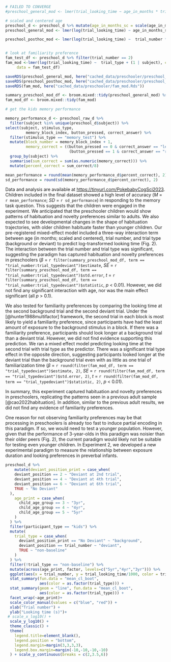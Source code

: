 
```r
# FAILED TO CONVERGE
#preschool_general_mod <- lmer(trial_looking_time ~ age_in_months * trial_number * trial_type + (trial_number * trial_type | subject), control = lmerControl(optimizer = "bobyqa", optCtrl = list(maxfun = 100000)),data = preschool_d)

# scaled and centered age
preschool_d <- preschool_d %>% mutate(age_in_months_sc = scale(age_in_months))
preschool_general_mod <- lmer(log(trial_looking_time) ~ age_in_months_sc * trial_number * trial_type + (1 | subject), control = lmerControl(optimizer = "bobyqa", optCtrl = list(maxfun = 100000)),data = preschool_d)

preschool_posthoc_mod <- lmer(log(trial_looking_time) ~  trial_number * trial_type + (1 | subject), control = lmerControl(optimizer = "bobyqa", optCtrl = list(maxfun = 100000)),data = preschool_d)


# look at familiarity preference 
fam_test_df <- preschool_d %>% filter(trial_number == 2)
fam_mod <-lmer(log(trial_looking_time) ~  trial_type + (1 | subject), control = lmerControl(optimizer = "bobyqa", optCtrl = list(maxfun = 100000)),
     data = fam_test_df)

saveRDS(preschool_general_mod, here("cached_data/preschooler/preschool_general_mod.Rds"))
saveRDS(preschool_posthoc_mod, here("cached_data/preschooler/preschool_posthoc_mod.Rds"))
saveRDS(fam_mod, here("cached_data/preschooler/fam_mod.Rds"))

```


```r
summary_preschool_mod_df <- broom.mixed::tidy(preschool_general_mod) %>% mutate_if(is.numeric, round, 2)
fam_mod_df <- broom.mixed::tidy(fam_mod)

```


```r
# get the kids memory performance 

memory_performance_d <- preschool_raw_d %>%
  filter(subject %in% unique(preschool_d$subject)) %>% 
select(subject, stimulus_type,
         memory_block_index, button_pressed, correct_answer) %>% 
  filter(stimulus_type == "memory_test") %>% 
  mutate(block_number = memory_block_index + 1, 
         memory_correct = ((button_pressed == 0 & correct_answer == "left") | 
                            (button_pressed == 1 & correct_answer == "right"))) %>% 
  group_by(subject) %>% 
  summarise(sum_correct = sum(as.numeric(memory_correct))) %>% 
  mutate(percent_correct = sum_correct/8)

mean_performance = round(mean(memory_performance_d$percent_correct), 2)
sd_performance = round(sd(memory_performance_d$percent_correct), 2)
```

Data and analysis are available at [https://tinyurl.com/PokebabyCogSci2023](https://tinyurl.com/PokebabyCogSci2023). Children included in the final dataset showed a high level of accuracy (*M* = `r mean_performance`; *SD* = `r sd_performance`) in responding to the memory task question. This suggests that the children were engaged in the
experiment. We anticipated that the preschooler children would show
patterns of habituation and novelty preferences similar to adults. We also
expected to see developmental changes in the shape of habituation
trajectories, with older children habituate faster than younger children. Our pre-registered mixed-effect model included a three-way
interaction term between age (in months; scaled and centered), trial
number, and trial type (background or deviant) to predict
log-transformed looking time (Fig. 2). The interaction between the trial number
and trial type was significant, suggesting the paradigm has captured
habituation and novelty preferences in preschoolers ($\beta$ = `r filter(summary_preschool_mod_df, term == "trial_number:trial_typedeviant")$estimate`, *SE* = `r filter(summary_preschool_mod_df, term == "trial_number:trial_typedeviant")$std.error`, *t* = `r filter(summary_preschool_mod_df, term == "trial_number:trial_typedeviant")$statistic`, *p* < 0.01). However, we did not find any significant interaction with age, nor was the main effect significant (all *p* > 0.1).

We also tested for familiarity preferences by comparing the looking time at the second background trial and the second deviant trial. Under the [@hunter1988multifactor] framework, the second trial in each block is most likely to yield a familiarity preference, since participants have had the least amount of exposure to the background stimulus in a block. If there was a familiarity preference, participants should look longer at a background trial than a deviant trial. However, we did not find evidence supporting this prediction. We ran a mixed effect model predicting looking time at the second trial with trial type as the predictor. There was a significant trial type effect in the opposite direction, suggesting participants looked longer at the deviant trial than the background trial even with as little as one trial of familiarization time ($\beta$ = `r round(filter(fam_mod_df, term == "trial_typedeviant")$estimate, 2)`, *SE* = `r round(filter(fam_mod_df, term == "trial_typedeviant")$std.error, 2)`, *t* = `r round(filter(fam_mod_df, term == "trial_typedeviant")$statistic, 2)`, *p* < 0.01).

In summary, this experiment captured habituation and novelty preferences in preschoolers, replicating the patterns seen in a previous adult sample [@cao2022habituation]. In addition, similar to the previous adult results, we did not find any evidence of familiarity preferences.

One reason for not observing familiarity preferences may be that processing in preschoolers is already too fast to induce partial encoding in this paradigm. If so, we would need to test a younger population. However, given that the performance of 3-year-olds in this paradigm was noisier than their older peers (Fig. 2), the current paradigm would likely not be suitable for testing even younger children. In Experiment 2, we developed a new experimental paradigm to measure the relationship between exposure duration and looking preferences in preverbal infants.

```r

preschool_d %>% 
    mutate(deviant_position_print = case_when(
    deviant_position == 2 ~ "Deviant at 2nd trial", 
    deviant_position == 4 ~ "Deviant at 4th trial",
    deviant_position == 6 ~ "Deviant at 6th trial",
    TRUE ~ "No Deviant"
  ), 
    age_print = case_when(
      child_age_group == 3 ~ "3yr", 
      child_age_group == 4 ~ "4yr", 
      child_age_group == 5 ~ "5yr"
    )
  ) %>% 
  filter(participant_type == "kids") %>% 
  mutate(
    trial_type = case_when(
      deviant_position_print == "No Deviant" ~ "background", 
      deviant_position == trial_number ~ "deviant", 
      TRUE ~ "non-baseline"
    )
  ) %>% 
  filter(!trial_type == "non-baseline") %>% 
  mutate(across(age_print, factor, levels=c("5yr","4yr","3yr"))) %>% 
  ggplot(aes(x = trial_number, y = trial_looking_time/1000, color = trial_type)) +
  stat_summary(fun.data = "mean_cl_boot", 
               aes(color = as.factor(trial_type))) + 
  stat_summary(geom = "line", fun.data = "mean_cl_boot",
               aes(color = as.factor(trial_type))) + 
  facet_wrap(~age_print)+  
  scale_color_manual(values = c("blue", "red")) + 
  xlab("Trial number") + 
  ylab("Looking time (s)")+
 # scale_x_log10() +
  scale_y_log10() + 
  theme_classic() + 
  theme(
    legend.title=element_blank(), 
    legend.position = "bottom",
    legend.margin=margin(3,3,3,3),
    legend.box.margin=margin(-10,-10,-10,-10)
  ) + scale_y_continuous(breaks = c(2,3.5,6))

```
